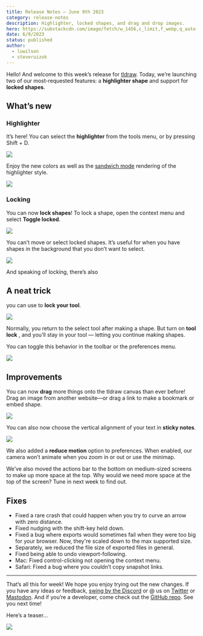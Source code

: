 ```yaml
---
title: Release Notes – June 9th 2023
category: release-notes
description: Highlighter, locked shapes, and drag and drop images.
hero: https://substackcdn.com/image/fetch/w_1456,c_limit,f_webp,q_auto:good,fl_progressive:steep/https%3A%2F%2Fsubstack-post-media.s3.amazonaws.com%2Fpublic%2Fimages%2F51c63ff0-4c7e-4f39-9496-7d41f9c54d56_2880x1620.png
date: 6/9/2023
status: published
author:
  - luwilson
  - steveruizok
---
```


Hello! And welcome to this week’s release for [tldraw](https://tldraw.com). Today, we’re launching two of our most-requested features: a **highlighter shape** and support for **locked shapes**.

## What’s new

### **Highlighter**

It’s here! You can select the **highlighter** from the tools menu, or by pressing Shift + D.

![](https://substackcdn.com/image/fetch/w_1456,c_limit,f_auto,q_auto:good,fl_progressive:steep/https%3A%2F%2Fsubstack-post-media.s3.amazonaws.com%2Fpublic%2Fimages%2Fe726d225-f644-410d-81f4-7a81ef8a4b03_720x406.gif)

Enjoy the new colors as well as the [sandwich mode](https://twitter.com/SomeHats/status/1656605608844435456) rendering of the highlighter style.

![](https://substackcdn.com/image/fetch/w_1456,c_limit,f_auto,q_auto:good,fl_lossy/https%3A%2F%2Fsubstack-post-media.s3.amazonaws.com%2Fpublic%2Fimages%2Fa77cc553-7716-4af4-8937-70b9b4776f5a_1080x608.gif)

### **Locking**

You can now **lock shapes**! To lock a shape, open the context menu and select **Toggle locked**.

![](https://substackcdn.com/image/fetch/w_1456,c_limit,f_auto,q_auto:good,fl_progressive:steep/https%3A%2F%2Fsubstack-post-media.s3.amazonaws.com%2Fpublic%2Fimages%2Fb2d4aabd-a237-4ba2-bcc7-71066708edbb_720x406.gif)

You can’t move or select locked shapes. It’s useful for when you have shapes in the background that you don’t want to select.

![](https://substackcdn.com/image/fetch/w_1456,c_limit,f_auto,q_auto:good,fl_progressive:steep/https%3A%2F%2Fsubstack-post-media.s3.amazonaws.com%2Fpublic%2Fimages%2F0f714a6c-2aa4-43c0-aabe-a17b49e500ef_720x406.gif)

And speaking of locking, there’s also

## A neat trick

you can use to **lock your tool**.

![](https://substackcdn.com/image/fetch/w_1456,c_limit,f_auto,q_auto:good,fl_progressive:steep/https%3A%2F%2Fsubstack-post-media.s3.amazonaws.com%2Fpublic%2Fimages%2F9c3187ed-b596-4a7a-97de-de4b59e0abbf_720x406.gif)

Normally, you return to the select tool after making a shape. But turn on **tool lock** , and you’ll stay in your tool — letting you continue making shapes.

You can toggle this behavior in the toolbar or the preferences menu.

![](https://substackcdn.com/image/fetch/w_1456,c_limit,f_auto,q_auto:good,fl_progressive:steep/https%3A%2F%2Fsubstack-post-media.s3.amazonaws.com%2Fpublic%2Fimages%2F70359185-a48a-4de4-98cc-d10fd3ca8b31_1884x1312.png)

## Improvements

You can now **drag** more things onto the tldraw canvas than ever before! Drag an image from another website—or drag a link to make a bookmark or embed shape.

![](https://substackcdn.com/image/fetch/w_1456,c_limit,f_auto,q_auto:good,fl_progressive:steep/https%3A%2F%2Fsubstack-post-media.s3.amazonaws.com%2Fpublic%2Fimages%2Ff1ffb31c-508e-4532-830a-3ea646cd9568_720x406.gif)

You can also now choose the vertical alignment of your text in **sticky notes**.

![](https://substackcdn.com/image/fetch/w_1456,c_limit,f_auto,q_auto:good,fl_progressive:steep/https%3A%2F%2Fsubstack-post-media.s3.amazonaws.com%2Fpublic%2Fimages%2F07d3c478-74d8-40e3-b784-354053152813_720x406.gif)

We also added a **reduce motion** option to preferences. When enabled, our camera won’t animate when you zoom in or out or use the minimap.

We’ve also moved the actions bar to the bottom on medium-sized screens to make up more space at the top. Why would we need more space at the top of the screen? Tune in next week to find out.

## Fixes

- Fixed a rare crash that could happen when you try to curve an arrow with zero distance.
- Fixed nudging with the shift-key held down.
- Fixed a bug where exports would sometimes fail when they were too big for your browser. Now, they're scaled down to the max supported size.
- Separately, we reduced the file size of exported files in general.
- Fixed being able to undo viewport-following.
- Mac: Fixed control-clicking not opening the context menu.
- Safari: Fixed a bug where you couldn’t copy snapshot links.

---

That’s all this for week! We hope you enjoy trying out the new changes. If you have any ideas or feedback, [swing by the Discord](https://discord.gg/Up7bFHPstc) or @ us on [Twitter](https://twitter.com/tldraw) or [Mastodon](https://mas.to/@tldraw). And if you’re a developer, come check out the [GitHub repo](https://github.com/tldraw/tldraw). See you next time!

Here’s a teaser…

![](https://substackcdn.com/image/fetch/w_1456,c_limit,f_auto,q_auto:good,fl_progressive:steep/https%3A%2F%2Fsubstack-post-media.s3.amazonaws.com%2Fpublic%2Fimages%2Ff57068f5-9e12-4e71-b6b4-1a3eb66818ff_720x406.gif)
